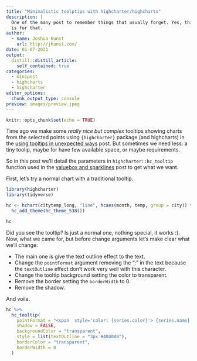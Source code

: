 ```yaml
---
title: "Minimalistic toolptips with highcharter/highcharts"
description: |
  One of the many post to remember things that usually forget. Yes, this blog
  is for that.
author:
  - name: Joshua Kunst
    url: http://jkunst.com/
date: 01-07-2021
output:
  distill::distill_article:
    self_contained: true
categories: 
  - minipost
  - highcharts
  - highcharter      
editor_options: 
  chunk_output_type: console
preview: images/preview.jpeg
---
```



```r
knitr::opts_chunk$set(echo = TRUE)
```

Time ago we make some _really nice but complex_ tooltips showing charts from
the selected points using `{highcharter}` package (and highcharts)
in the [using tooltips in unexpected ways](/../2019-02-04-using-tooltips-in-unexpected-ways/) 
post. But sometimes we need less: a tiny toolip, maybe for have few available space,
or maybe requirements.

So in this post we'll detail the parameters in `highcharter::hc_tooltip` function
used in the [valuebox and sparklines](../2020-06-26-valuebox-and-sparklines) post 
to get what we want.

First, let's try a normal chart with a traditional tooltip.

```r
library(highcharter)
library(tidyverse)

hc <- hchart(citytemp_long, "line", hcaes(month, temp, group = city)) %>% 
  hc_add_theme(hc_theme_538()) 

hc
```

Did you see the tooltip? Is just a normal one, nothing special, it works :). Now, 
what we came for, but before change arguments let's make clear what we'll change:

- The main one is give the text outline effect to the text.
- Change the `pointFormat` argument removing the ":" in the text because
the `textOutline` effect don't work very well with this character.
- Change the tooltip background setting the color to transparent.
- Remove the border setting the `borderWidth` to 0.
- Remove the shadow.

And voila.

```r
hc %>% 
  hc_tooltip(
    pointFormat = "<span  style='color: {series.color}'> {series.name} <b>{point.y}</b><br/></span>",
    shadow = FALSE,
    backgroundColor = "transparent",
    style = list(textOutline = "3px #404040"),
    borderColor = "transparent",
    borderWidth = 0
  )
```



